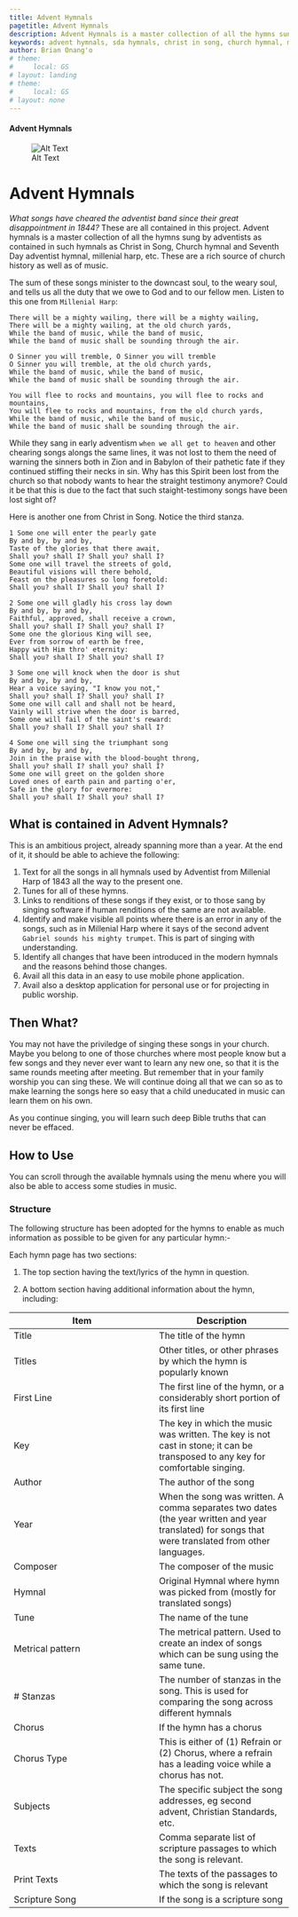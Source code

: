 ```yaml
---
title: Advent Hymnals
pagetitle: Advent Hymnals
description: Advent Hymnals is a master collection of all the hymns sung by adventists as contained in such hymnals as Christ in Song, Church hymnal and Seventh Day adventist hymnal, millenial harp. These are a rich source of church history as well as of music.
keywords: advent hymnals, sda hymnals, christ in song, church hymnal, millenial harp, sdah, seventh-day adventist hymnal
author: Brian Onang'o
# theme:
#     local: GS
# layout: landing
# theme:
#     local: GS
# layout: none
---
```


#### Advent Hymnals

![Alt Text]({{{cself}}}/charles-wesley-hymn-690x385.jpg)

# Advent Hymnals


_What songs have cheared the adventist band since their great disappointment in 1844?_  These are all contained in this project. Advent hymnals is a master collection of all the hymns sung by adventists as contained in such hymnals as Christ in Song, Church hymnal and Seventh Day adventist hymnal, millenial harp, etc. These are a rich source of church history as well as of music.

The sum of these songs minister to the downcast soul, to the weary soul, and tells us all the duty that we owe to God and to our fellow men. Listen to this one from `Millenial Harp`:

```
There will be a mighty wailing, there will be a mighty wailing,
There will be a mighty wailing, at the old church yards,
While the band of music, while the band of music,
While the band of music shall be sounding through the air.

O Sinner you will tremble, O Sinner you will tremble
O Sinner you will tremble, at the old church yards,
While the band of music, while the band of music,
While the band of music shall be sounding through the air.

You will flee to rocks and mountains, you will flee to rocks and mountains,
You will flee to rocks and mountains, from the old church yards,
While the band of music, while the band of music,
While the band of music shall be sounding through the air.
```

While they sang in early adventism `when we all get to heaven` and other chearing songs alongs the same lines, it was not lost to them the need of warning the sinners both in Zion and in Babylon of their pathetic fate if they continued stiffing their necks in sin. Why has this Spirit been lost from the church so that nobody wants to hear the straight testimony anymore? Could it be that this is due to the fact that such staight-testimony songs have been lost sight of?

Here is another one from Christ in Song. Notice the third stanza.

```
1 Some one will enter the pearly gate
By and by, by and by,
Taste of the glories that there await,
Shall you? shall I? Shall you? shall I?
Some one will travel the streets of gold,
Beautiful visions will there behold,
Feast on the pleasures so long foretold:
Shall you? shall I? Shall you? shall I?

2 Some one will gladly his cross lay down
By and by, by and by,
Faithful, approved, shall receive a crown, 
Shall you? shall I? Shall you? shall I?
Some one the glorious King will see,
Ever from sorrow of earth be free,
Happy with Him thro' eternity: 
Shall you? shall I? Shall you? shall I?

3 Some one will knock when the door is shut
By and by, by and by,
Hear a voice saying, "I know you not,"
Shall you? shall I? Shall you? shall I?
Some one will call and shall not be heard,
Vainly will strive when the door is barred,
Some one will fail of the saint's reward:
Shall you? shall I? Shall you? shall I?

4 Some one will sing the triumphant song
By and by, by and by,
Join in the praise with the blood-bought throng,
Shall you? shall I? shall you? shall I?
Some one will greet on the golden shore
Loved ones of earth pain and parting o'er,
Safe in the glory for evermore:
Shall you? shall I? Shall you? shall I?
```

## What is contained in Advent Hymnals?

This is an ambitious project, already spanning more than a year. At the end of it, it should be able to achieve the following:

1. Text for all the songs in all hymnals used by Adventist from Millenial Harp of 1843 all the way to the present one.
2. Tunes for all of these hymns.
3. Links to renditions of these songs if they exist, or to those sang by singing software if human renditions of the same are not available.
4. Identify and make visible all points where there is an error in any of the songs, such as in Millenial Harp where it says of the second advent `Gabriel sounds his mighty trumpet`. This is part of singing with understanding.
5. Identify all changes that have been introduced in the modern hymnals and the reasons behind those changes.
6. Avail all this data in an easy to use mobile phone application.
7. Avail also a desktop application for personal use or for projecting in public worship. 


## Then What?

You may not have the priviledge of singing these songs in your church. Maybe you belong to one of those churches where most people know but a few songs and they never ever want to learn any new one, so that it is the same rounds meeting after meeting. But remember that in your family worship you can sing these. We will continue doing all that we can so as to make learning the songs here so easy that a child uneducated in music can learn them on his own. 

As you continue singing, you will learn such deep Bible truths that can never be effaced.


## How to Use

You can scroll through the available hymnals using the menu where you will also be able to access some studies in music.

### Structure

The following structure has been adopted for the hymns to enable as much information as possible to be given for any particular hymn:-

Each hymn page has two sections:

1. The top section having the text/lyrics of the hymn in question.

2. A bottom section having additional information about the hymn, including:

Item |   Description |
-------------|------------|
Title | The title of the hymn |
Titles | Other titles, or other phrases by which the hymn is popularly known |
First Line | The first line of the hymn, or a considerably short portion of its first line |
Key | The key in which the music was written. The key is not cast in stone; it can be transposed to any key for comfortable singing.
Author| The author of the song |
Year| When the song was written. A comma separates two dates (the year written and year translated) for songs that were translated from other languages. |
Composer| The composer of the music |
Hymnal| Original Hymnal where hymn was picked from (mostly for translated songs) |
Tune| The name of the tune |
Metrical pattern | The metrical pattern. Used to create an index of songs which can be sung using the same tune. |
# Stanzas | The number of stanzas in the song. This is used for comparing the song across different hymnals |
Chorus | If the hymn has a chorus |
Chorus Type | This is either of (1) Refrain or (2) Chorus, where a refrain has a leading voice while a chorus has not. |
Subjects | The specific subject the song addresses, eg second advent, Christian Standards, etc. |
Texts | Comma separate list of scripture passages to which the song is relevant. |
Print Texts | The texts of the passages to which the song is relevant |
Scripture Song | If the song is a scripture song |